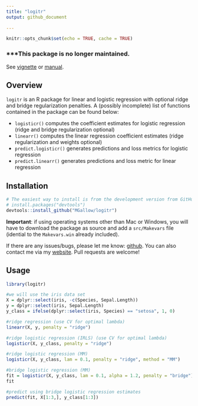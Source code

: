 ```yaml
---
title: "logitr"
output: github_document
  
---
```


```r
knitr::opts_chunk$set(echo = TRUE, cache = TRUE)
```


### ***This package is no longer maintained.

See [vignette](https://mgallow.github.io/logitr/) or [manual](https://github.com/MGallow/logitr/blob/master/logitr.pdf).

## Overview

`logitr` is an R package for linear and logistic regression with optional ridge and bridge regularization penalties. A (possibly incomplete) list of functions contained in the package can be found below:

* `logisticr()` computes the coefficient estimates for logistic regression (ridge and bridge regularization optional)
* `linearr()` computes the linear regression coefficient estimates (ridge regularization and weights optional)
* `predict.logisticr()` generates predictions and loss metrics for logistic regression
* `predict.linearr()` generates predictions and loss metric for linear regression



## Installation

```r
# The easiest way to install is from the development version from GitHub:
# install.packages("devtools")
devtools::install_github("MGallow/logitr")
```

**Important**: if using operating systems other than Mac or Windows, you will have to download the package as source and add a `src/Makevars` file (idential to the `Makevars.win` already included).

If there are any issues/bugs, please let me know: [github](https://github.com/MGallow/logitr/issues). You can also contact me via my [website](http://users.stat.umn.edu/~gall0441/). Pull requests are welcome!

## Usage

```r
library(logitr)

#we will use the iris data set
X = dplyr::select(iris, -c(Species, Sepal.Length))
y = dplyr::select(iris, Sepal.Length)
y_class = ifelse(dplyr::select(iris, Species) == "setosa", 1, 0)

#ridge regression (use CV for optimal lambda)
linearr(X, y, penalty = "ridge")

#ridge logistic regression (IRLS) (use CV for optimal lambda)
logisticr(X, y_class, penalty = "ridge")

#ridge logistic regression (MM)
logisticr(X, y_class, lam = 0.1, penalty = "ridge", method = "MM")

#bridge logistic regression (MM)
fit = logisticr(X, y_class, lam = 0.1, alpha = 1.2, penalty = "bridge")
fit

#predict using bridge logistic regression estimates
predict(fit, X[1:3,], y_class[1:3])

```
